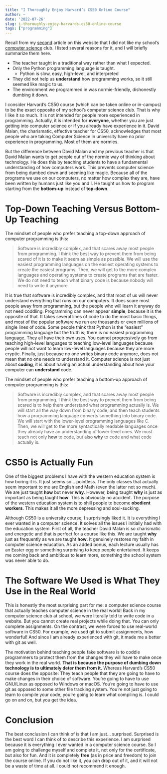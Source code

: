 ```yaml
---
title: "I Thoroughly Enjoy Harvard’s CS50 Online Course"
author: ~
date: '2022-07-26'
slug: i-thoroughly-enjoy-harvards-cs50-online-course
tags: ["programming"]
---
```


Recall from my [second](articles/education-wants-to-dumb-down-technology/) article on this website that I did not like my school's [computer science](http://localhost:1313/articles/education-wants-to-dumb-down-technology/#computer-science) club.
I listed several reasons for it, and I will briefly summarize them here.

- The teacher taught in a traditional way rather than what I expected.
- Only the Python programming language is taught.
  - Python is slow, easy, high-level, and interpreted
- They did not help us **understand** how programming works, so it still seemed like magic to us.
- The environment we programmed in was normie-friendly, dishonestly dumbing it down.

I consider Harvard's CS50 course (which can be taken online or in-campus) to be the exact opposite of my school's computer science club.
That is why I like it so much.
It is not intended for people more experienced in programming.
Actually, it is intended for **everyone**, whether you are just getting into computer science or if you already have experience in it.
David Malan, the charismatic, effective teacher for CS50, acknowledges that most people who are taking Computer Science in university have no prior experience in programming.
Most of them are normies.

But the difference between David Malan and my previous teacher is that David Malan wants to get people out of the normie way of thinking about technology.
He does this by teaching students to have a fundamental understanding of how computers work.
This prevents computer science from being dumbed down and seeming like magic.
Because all of the programs we use on our computers, no matter how complex they are, have been written by humans just like you and I.
He taught us how to program starting from the **bottom-up** instead of **top-down**.

# Top-Down Teaching Versus Bottom-Up Teaching

The mindset of people who prefer teaching a top-down approach of computer programming is this:

> Software is incredibly complex, and that scares away most people from programming.
I think the best way to prevent them from being scared of it is to make it seem as simple as possible.
We will use the easiest programming languages on the easiest operating systems to create the easiest programs.
Then, we will get to the more complex languages and operating systems to create programs that are faster.
We do not need to teach what binary code is because nobody will need to write it anymore.

It is true that software is incredibly complex, and that most of us will never understand everything that runs on our computers.
It does scare most people away from programming, but the people who will learn it anyway do not need coddling.
Programming can never appear **simple**, because it is the opposite of that.
It takes several lines of code to do the most basic things, and most of the popular software we run are thousands or even millions of single lines of code.
Some people think that Python is the "easiest" programming language but the truth is; there is no easiest programming language.
They all have their own uses.
You cannot progressively go from teaching high-level languages to teaching low-level languages because people will not want to learn low-level languages because they are more cryptic.
Finally, just because no one writes binary code anymore, does not mean that no one needs to understand it.
Computer science is not just about **coding**, it is about having an actual understanding about how your computer can **understand** code.

The mindset of people who prefer teaching a bottom-up approach of computer programming is this:

> Software is incredibly complex, and that scares away most people from programming.
I think the best way to prevent them from being scared is to help them understand what programming actually is.
We will start all the way down from binary code, and then teach students how a programming language converts something into binary code.
We will start with the lower-level programming languages like C.
Then, we will get to the more syntactically readable languages once they already have an understanding of lower-level ones.
We must teach not only **how** to code, but also **why** to code and what code actually is.

# CS50 is Actually Fun

One of the biggest problems I have with the western education system is how boring it is.
It just seems so... pointless.
The only classes that actually seem important to me are English and Math (even the latter not so much).
We are just taught **how** but never **why**.
However, being taught **why** is just as important as being taught **how**.
This is obviously no accident.
The purpose of the western education system is to shill people to become **obedient workers**.
This makes it all the more depressing and soul-sucking.

Although CS50 is a university course, I surprisingly liked it.
It is everything I ever wanted in a computer science.
It solves all the issues I initially had with the education system.
First of all, the teacher David Malan is so charismatic and energetic and that is perfect for a course like this.
We are taught **why** just as frequently as we are taught **how**.
It genuinely restores my faith in computer science education.
As an added bonus, each lecture usually has an Easter egg or something surprising to keep people entertained.
It keeps me coming back and ambitious to learn more, something the school system was never able to do.

# The Software We Used is What They Use in the Real World

This is honestly the most surprising part for me: a computer science course that actually teaches computer science in the real world!
Back in my computer science club at school, we were literally told to write code in a website.
But you cannot create real projects while doing that.
You can only complete assignments.
On the contrast, we were forced to use real-world software in CS50.
For example, we used git to submit assignments, how wonderful!
And since I am already experienced with git, it made me a better with git as well.

The motivation behind teaching people fake software is to coddle programmers to protect them from the changes they will have to make once they work in the real world.
**That is because the purpose of dumbing down technology is to ultimately deter them from it.**
Whereas Harvard's CS50 course does the opposite: They teach people that they are going to have to make changes in their choice of software.
You're going to have to use GNU/Linux as opposed to Windows or macOS.
You're going to have to use git as opposed to some other file tracking system.
You're not just going to learn to compile your code, you're going to learn what compiling is.
I could go on and on, but you get the idea.

# Conclusion

The best conclusion I can think of is that I am just... surprised.
Surprised is the best word I can think of to describe this experience.
I am surprised because it is everything I ever wanted in a computer science course.
So I am going to challenge myself and complete it, not only for the certificate, but also for fun.
And it is completely **free** (as in price and freedom) to join the course online.
If you do not like it, you can drop out of it, and it will not be a waste of time at all.
I could not recommend it enough.
